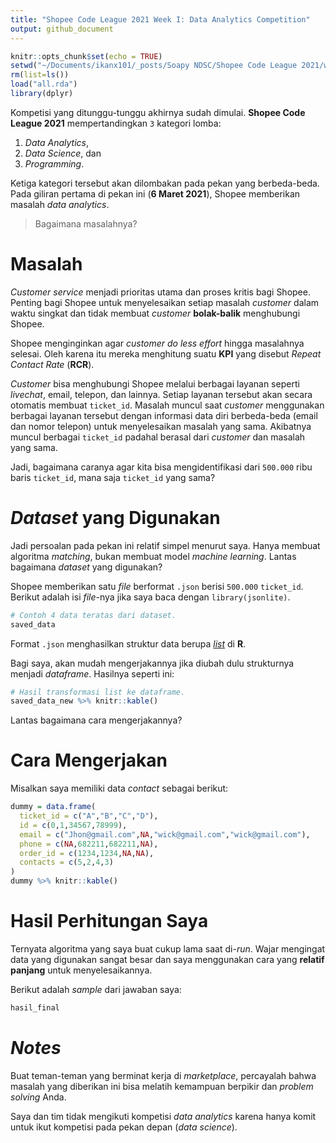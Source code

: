 ```yaml
---
title: "Shopee Code League 2021 Week I: Data Analytics Competition"
output: github_document
---
```


```r
knitr::opts_chunk$set(echo = TRUE)
setwd("~/Documents/ikanx101/_posts/Soapy NDSC/Shopee Code League 2021/week 1")
rm(list=ls())
load("all.rda")
library(dplyr)
```

Kompetisi yang ditunggu-tunggu akhirnya sudah dimulai. __Shopee Code League 2021__ mempertandingkan `3` kategori lomba:

1. _Data Analytics_,
1. _Data Science_, dan
1. _Programming_.

Ketiga kategori tersebut akan dilombakan pada pekan yang berbeda-beda. Pada giliran pertama di pekan ini (__6 Maret 2021__), Shopee memberikan masalah _data analytics_.

> Bagaimana masalahnya?

# Masalah

_Customer service_ menjadi prioritas utama dan proses kritis bagi Shopee. Penting bagi Shopee untuk menyelesaikan setiap masalah _customer_ dalam waktu singkat dan tidak membuat _customer_ __bolak-balik__ menghubungi Shopee.

Shopee menginginkan agar _customer do less effort_ hingga masalahnya selesai. Oleh karena itu mereka menghitung suatu __KPI__ yang disebut _Repeat Contact Rate_ (__RCR__).

_Customer_ bisa menghubungi Shopee melalui berbagai layanan seperti _livechat_, email, telepon, dan lainnya. Setiap layanan tersebut akan secara otomatis membuat `ticket_id`. Masalah muncul saat _customer_ menggunakan berbagai layanan tersebut dengan informasi data diri berbeda-beda (email dan nomor telepon) untuk menyelesaikan masalah yang sama. Akibatnya muncul berbagai `ticket_id` padahal berasal dari _customer_ dan masalah yang sama.

Jadi, bagaimana caranya agar kita bisa mengidentifikasi dari `500.000` ribu baris `ticket_id`, mana saja `ticket_id` yang sama?

# _Dataset_ yang Digunakan

Jadi persoalan pada pekan ini relatif simpel menurut saya. Hanya membuat algoritma _matching_, bukan membuat model _machine learning_. Lantas bagaimana _dataset_ yang digunakan?

Shopee memberikan satu _file_ berformat `.json` berisi `500.000` `ticket_id`. Berikut adalah isi _file_-nya jika saya baca dengan `library(jsonlite)`.

```r
# Contoh 4 data teratas dari dataset.
saved_data
```

Format `.json` menghasilkan struktur data berupa [_list_](https://ikanx101.com/blog/train-r-4/#struktur-data-di-r) di __R__.

Bagi saya, akan mudah mengerjakannya jika diubah dulu strukturnya menjadi _dataframe_. Hasilnya seperti ini:

```r
# Hasil transformasi list ke dataframe.
saved_data_new %>% knitr::kable()
```

Lantas bagaimana cara mengerjakannya?

# Cara Mengerjakan

Misalkan saya memiliki data _contact_ sebagai berikut:

```r
dummy = data.frame(
  ticket_id = c("A","B","C","D"),
  id = c(0,1,34567,78999),
  email = c("Jhon@gmail.com",NA,"wick@gmail.com","wick@gmail.com"),
  phone = c(NA,682211,682211,NA),
  order_id = c(1234,1234,NA,NA),
  contacts = c(5,2,4,3)
)
dummy %>% knitr::kable()
```

# Hasil Perhitungan Saya

Ternyata algoritma yang saya buat cukup lama saat di-_run_. Wajar mengingat data yang digunakan sangat besar dan saya menggunakan cara yang __relatif panjang__ untuk menyelesaikannya.

Berikut adalah _sample_ dari jawaban saya:

```r
hasil_final
```

# _Notes_

Buat teman-teman yang berminat kerja di _marketplace_, percayalah bahwa masalah yang diberikan ini bisa melatih kemampuan berpikir dan _problem solving_ Anda.

Saya dan tim tidak mengikuti kompetisi _data analytics_ karena hanya komit untuk ikut kompetisi pada pekan depan (_data science_).